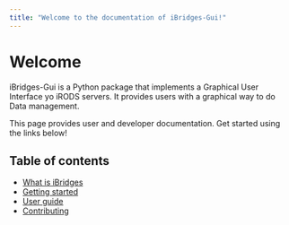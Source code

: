 ```yaml
---
title: "Welcome to the documentation of iBridges-Gui!"
---
```


# Welcome
iBridges-Gui is a Python package that implements a Graphical User Interface yo iRODS servers. It provides users with a graphical way to do Data management.

This page provides user and developer documentation. Get started using the links below!

## Table of contents
- [What is iBridges](docs/info.qmd)
- [Getting started](docs/getting-started.qmd)
- [User guide](docs/userdoc.qmd)
- [Contributing](docs/developers.qmd)

